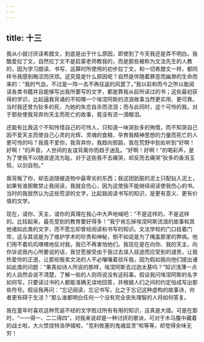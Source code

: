 ```yaml
---
---
---
```

title: 十三
---

我从小就讨厌读希腊文，到底是出于什么原因，即使到了今天我还是弄不明白。我酷爱拉丁文，自然拉丁文不是启蒙老师教我的，而是那些被称为文法先生的人教的，因为学习朗读、书写、运算时所使用的初步拉丁文，和一切希腊文一样，都同样令我感到晦涩而厌烦。这究竟是什么原因呢？自然是伴随着罪恶而幽渺的生命而来的：“我的气血，不过是一阵一去不再往返的风罢了。”我以前和而今之所以能阅读各类书籍并且能够写出我所要写的文字，都是靠我从前所读过的书；这些最初获得的学识，比起逼我背诵的不知哪一个埃涅阿斯的流浪故事当然更实用、更可靠。当时我还曾为狄多的死、为她的失恋自杀而流泪；而与此同时，这个可怜的我，对于那些使我背弃你天主而死亡的故事，竟没有流一滴眼泪。

还能有比我这个不知怜惜自己的可怜人，只知道一味哭狄多的殉情，而不知哭自己因不爱天主而使自己心灵的光辉、灵魂的食粮、孕育我精神思想的力量而死亡的人更可怜的吗？我竟不爱你，我背弃你，我趋向邪路，我在荒野中到处听到“好啊！好啊！”的声音。人世间的友谊背离你而趋于迷乱。“好啊！好啊！”的喝彩声，是为了使我不以随波逐流为耻。对于这些我不去痛哭，却反而去痛哭“狄多的香消玉殒，以剑自刎。”

我背叛了你，却去追随被造物中最卑劣的东西；我这团肮脏的泥土只配钻入泥土，如果有谁胆敢禁止我阅读，我就会伤心，因为这使我不能继续阅读使我伤心的书。当时的我居然认为这些荒谬的文字，比起我阅读书写的知识，是更有意义、更有价值的文学。

现在，请你、天主，请你的真理在我心中大声地喊吧：“不是这样的，不是这样的。比较起来，最先受到的教育要好得多！”我宁肯忘掉埃涅阿斯流浪的故事和其他诸如此类的文字，而不愿忘却曾经阅读和书写的知识。文法学校的门口挂着门帘，这与其说是为了维护学术的珍贵和神秘，倒不如说是为了掩盖那里的弊病。他们用不着叽叽喳喳地反对我，我已不再害怕他们。我现在是在向你、我的天主，向你诉说我内心所要说的话，我甘愿接受由于我过去误入歧途而应受到的谴责，让我热爱你的正道，让那些贩卖文法的人不必嚷嚷着驳斥我，因为假如我向他们提出诸如此类的问题：“果真如诗人所说的那样，埃涅阿斯去过迦太基吗？”知识浅薄一点的人自然会说不清楚，了解一些的人则将说没有这码事。假设我问埃涅阿斯的名字如何写，只要读过书的人都能准确无误地回答，并根据人们之间的约定俗成写出那些符号。假设我再问：“忘记阅读，忘记书写，比之于忘记这种虚构的故事诗，何者更有碍于生活？”那么谁都明白任何一个没有完全丧失理智的人将如何答复。

我在童年时喜欢这种荒诞不经的文字胜过所有有用的知识，这真是大错。可是在那时，“一一得一、二二得四”，对我来说却是一种讨厌的歌诀，可对于木马腹中藏着的战士啦，大火焚烧特洛伊城啦，“克利攸塞的鬼魂显灵”啦等等，却觉得余味无穷！